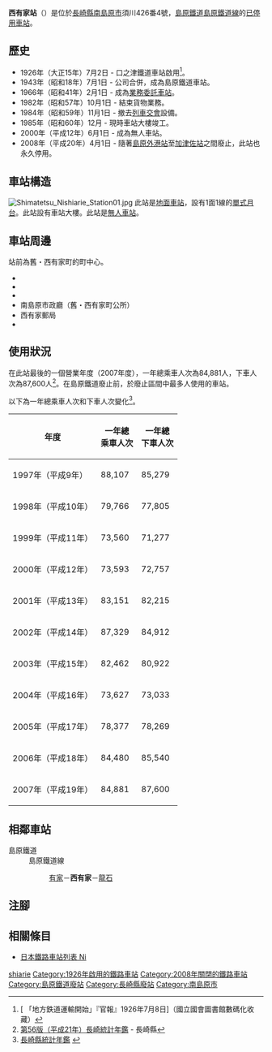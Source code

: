 {{NoteTA|G1=Transport
|T=zh-hans:西有家站;zh-hk:西有家站;zh-tw:西有家車站;
|1=zh-hans:西有家站;zh-hk:西有家站;zh-tw:西有家車站;
}}
{{Infobox station
|公司色 = grey
|站名 = 西有家
|圖片 =Shimabara nishi-arie sta.JPG
|圖片說明 = 車站大樓
|日文原名 = 西有家
|平假名 = にしありえ
|羅馬拼音 = NISHIARIE
|副站名 = 
|電報略號 = 
|所在地 = {{JPN}}[[長崎縣|長崎縣]][[南島原市|南島原市]]{{Translink|ja|西有家町}}須川426番4號
|座標 = {{coord|32|39|25.95|N|130|17|38.81|E|type:railwaystation_region:JP-24|display=inline,title}}
|車站構造 = [[地面車站|地面車站]]
|月台配置 = 1面1線
|啟用年月日 = 1926年（大正15年）7月2日
|廢站年月日 = 2008年（平成20年）4月1日
|乘客人數 = 233*
|上下車人次 = 
|統計年度 = 2007
|轉車 = 
|全寬備註 = * 以全年總人次除當年度日數
|adjacent = {{Adjacent stations|system=島原鐵道|line=島原鐵道線廢止|left=有家|right=龍石|note-left=1.3km|note-mid=距離[[諫早站|諫早]]59.9km|note-right=2.2km}}
}}
'''西有家站'''（{{jpn|j=西有家駅|hg=にしありええき|rm=Nisharie eki|f=y}}）是位於[[長崎縣|長崎縣]][[南島原市|南島原市]]{{Translink|ja|西有家町}}須川426番4號，[[島原鐵道|島原鐵道]][[島原鐵道線|島原鐵道線]]的[[廢站|已停用]][[鐵路車站|車站]]。

== 歷史 ==
* 1926年（大正15年）7月2日 - 口之津鐵道車站啟用<ref>[{{NDLDC|2956313/6}} 「地方鉄道運輸開始」『官報』1926年7月8日]（國立國會圖書館數碼化收藏）</ref>。
* 1943年（昭和18年）7月1日 - 公司合併，成為島原鐵道車站。
* 1966年（昭和41年）2月1日 - 成為[[業務委託車站|業務委託車站]]。
* 1982年（昭和57年）10月1日 - 結束貨物業務。
* 1984年（昭和59年）11月1日 - 撤去[[列車交會|列車交會]]設備。
* 1985年（昭和60年）12月 - 現時車站大樓竣工。
* 2000年（平成12年）6月1日 - 成為無人車站。
* 2008年（平成20年）4月1日 - 隨著[[島原外港站|島原外港站]]至[[加津佐站|加津佐站]]之間廢止，此站也永久停用。

== 車站構造 ==
[[File:Shimatetsu_Nishiarie_Station01.jpg|thumb]]
此站是[[地面車站|地面車站]]，設有1面1線的[[單式月台|單式月台]]。此站設有車站大樓。此站是[[無人車站|無人車站]]。

== 車站周邊 ==
站前為舊・西有家町的町中心。

* {{Translink|ja|南島原市立西有家小学校|南島原市立西有家小學}}
* {{Translink|ja|南島原市立西有家中学校|南島原市立西有家中學}}
* {{Translink|ja|長崎県立島原翔南高等学校|長崎縣立島原翔南高等學校}}
* 南島原市政廳（舊・西有家町公所）
* 西有家郵局
* {{Translink|ja|国道251号|國道251號}}

== 使用狀況 ==
在此站最後的一個營業年度（2007年度），一年總乘車人次為84,881人，下車人次為87,600人<ref>[https://www.pref.nagasaki.jp/bunrui/kenseijoho/toukeijoho/kankoubutsu/nenkan/24697.html 第56版（平成21年）長崎統計年鑑] {{Wayback|url=https://www.pref.nagasaki.jp/bunrui/kenseijoho/toukeijoho/kankoubutsu/nenkan/24697.html |date=20150703110920 }}{{ja icon}} - 長崎縣</ref>。在島原鐵道廢止前，於廢止區間中最多人使用的車站。

以下為一年總乘車人次和下車人次變化<ref>[https://www.pref.nagasaki.jp/bunrui/kenseijoho/toukeijoho/kankoubutsu/nenkan/  長崎縣統計年鑑 ] {{Wayback|url=https://www.pref.nagasaki.jp/bunrui/kenseijoho/toukeijoho/kankoubutsu/nenkan/ |date=20201027001847 }}{{ja icon}}</ref>。
{| class="wikitable" style="text-align:right"
|-
!年度!!一年總<br />乘車人次!!一年總<br />下車人次
|-
|1997年（平成{{0}}9年）||88,107||85,279
|-
|1998年（平成10年）||79,766||77,805
|-
|1999年（平成11年）||73,560||71,277
|-
|2000年（平成12年）||73,593||72,757
|-
|2001年（平成13年）||83,151||82,215
|-
|2002年（平成14年）||87,329||84,912
|-
|2003年（平成15年）||82,462||80,922
|-
|2004年（平成16年）||73,627||73,033
|-
|2005年（平成17年）||78,377||78,269
|-
|2006年（平成18年）||84,480||85,540
|-
|2007年（平成19年）||84,881||87,600
|}

== 相鄰車站 ==
; 島原鐵道
: 島原鐵道線
:: [[有家站_(長崎縣)|有家]]－'''西有家'''－[[龍石站|龍石]]
== 注腳 ==
{{Reflist}}
== 相關條目 ==
* [[日本鐵路車站列表_Ni|日本鐵路車站列表 Ni]]
{{島原鐵道線|mode=1}}
{{DEFAULTSORT:Nishi-Arie}}
[[Category:日本鐵路車站_Ni|shiarie]]
[[Category:1926年啟用的鐵路車站|Category:1926年啟用的鐵路車站]]
[[Category:2008年關閉的鐵路車站|Category:2008年關閉的鐵路車站]]
[[Category:島原鐵道廢站|Category:島原鐵道廢站]]
[[Category:長崎縣廢站|Category:長崎縣廢站]]
[[Category:南島原市|Category:南島原市]]